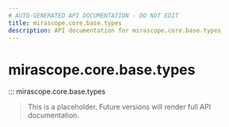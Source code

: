 ```yaml
---
# AUTO-GENERATED API DOCUMENTATION - DO NOT EDIT
title: mirascope.core.base.types
description: API documentation for mirascope.core.base.types
---
```


# mirascope.core.base.types

::: mirascope.core.base.types

> This is a placeholder. Future versions will render full API documentation.

